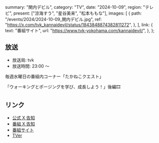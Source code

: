   summary: "関内デビル",
  category: "TV",
  date: "2024-10-09",
  region: "テレビ",
  present: ["涼海すう", "星谷美来", "松本ももな"],
  images: [
    {
      path: "/events/2024/2024-10-09_関内デビル.jpg",
      ref: "https://x.com/tvk_kannaidevil/status/1843848874382811272",
    },
  ],
  link: {
    text: "番組サイト",
    url: "https://www.tvk-yokohama.com/kannaidevil/",
  },
};

## 放送

- 放送局: tvk
- 放送時間: 23:00 〜

毎週水曜日の番組内コーナー「たかねこクエスト」

「ウォーキングとポージングを学び、成長しよう！」後編🎞️

## リンク

- [公式 X 告知](https://x.com/takanenofficial/status/1843984758990327975)
- [番組 X 告知](https://x.com/tvk_kannaidevil/status/1843848874382811272)
- [番組サイト](https://www.tvk-yokohama.com/kannaidevil/)
- [TVer](https://tver.jp/series/srehapgls0)
